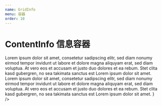 ```yaml
---
name: GridInfo
menu: 容器
order: 10
---
```



# ContentInfo 信息容器

<Playground>
  <GridInfo>
    <GridInfoItem title="demo" span={2} content="2" />
    <GridInfoItem title="demo" span={2} content="2" />
    <GridInfoItem title="demo" span={1} content="2" />
    <GridInfoItem title="demo2222" span={1} content="2" lb="none" />
    <GridInfoItem
      title="demo"
      span={2}
      content={
        <div>
          Lorem ipsum dolor sit amet, consetetur sadipscing elitr, sed diam nonumy eirmod tempor
          invidunt ut labore et dolore magna aliquyam erat, sed diam voluptua. At vero eos et
          accusam et justo duo dolores et ea rebum. Stet clita kasd gubergren, no sea takimata
          sanctus est Lorem ipsum dolor sit amet. Lorem ipsum dolor sit amet, consetetur sadipscing
          elitr, sed diam nonumy eirmod tempor invidunt ut labore et dolore magna aliquyam erat, sed
          diam voluptua. At vero eos et accusam et justo duo dolores et ea rebum. Stet clita kasd
          gubergren, no sea takimata sanctus est Lorem ipsum dolor sit amet.
        </div>
      }
    />
    <GridInfoItem title="demo" span={2} content="2" />
    <GridInfoItem title="demo" span={2} content="2" />
  </GridInfo>
</Playground>

<Playground>
  <GridInfo>
    <GridInfoItem title="demo" span={2} content="2" />
    <GridInfoItem title="demo" span={2} content="2" />
  </GridInfo>
</Playground>

